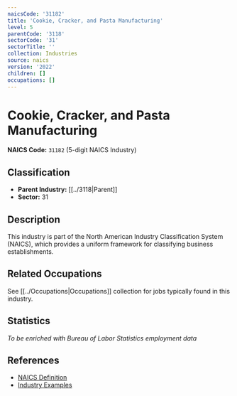 ```yaml
---
naicsCode: '31182'
title: 'Cookie, Cracker, and Pasta Manufacturing'
level: 5
parentCode: '3118'
sectorCode: '31'
sectorTitle: ''
collection: Industries
source: naics
version: '2022'
children: []
occupations: []
---
```

# Cookie, Cracker, and Pasta Manufacturing

**NAICS Code:** `31182` (5-digit NAICS Industry)

## Classification

- **Parent Industry:** [[../3118|Parent]]
- **Sector:** 31

## Description

This industry is part of the North American Industry Classification System (NAICS), which provides a uniform framework for classifying business establishments.

## Related Occupations

See [[../Occupations|Occupations]] collection for jobs typically found in this industry.

## Statistics

*To be enriched with Bureau of Labor Statistics employment data*

## References

- [NAICS Definition](https://www.census.gov/naics/)
- [Industry Examples](https://www.census.gov/naics/2022NAICS/)
